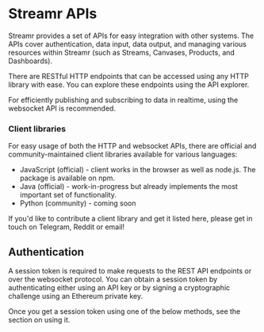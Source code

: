 
# Streamr APIs
Streamr provides a set of APIs for easy integration with other systems. The APIs cover authentication, data input, data output, and managing various resources within Streamr (such as Streams, Canvases, Products, and Dashboards).

There are RESTful HTTP endpoints that can be accessed using any HTTP library with ease. You can explore these endpoints using the API explorer.

For efficiently publishing and subscribing to data in realtime, using the websocket API is recommended.

<ScrollableAnchor id="client-libraries"><div>

### Client libraries
For easy usage of both the HTTP and websocket APIs, there are official and community-maintained client libraries available for various languages:

- JavaScript (official) - client works in the browser as well as node.js. The package is available on npm.
- Java (official) - work-in-progress but already implements the most important set of functionality.
- Python (community) - coming soon

If you'd like to contribute a client library and get it listed here, please get in touch on Telegram, Reddit or email!

</div></ScrollableAnchor>

<ScrollableAnchor id="authentication"><div>

## Authentication
A session token is required to make requests to the REST API endpoints or over the websocket protocol. You can obtain a session token by authenticating either using an API key or by signing a cryptographic challenge using an Ethereum private key.

Once you get a session token using one of the below methods, see the section on using it.
</div></ScrollableAnchor>